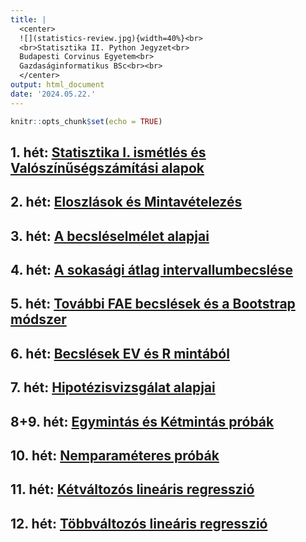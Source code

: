 ```yaml
---
title: |
  <center>
  ![](statistics-review.jpg){width=40%}<br> 
  <br>Statisztika II. Python Jegyzet<br>
  Budapesti Corvinus Egyetem<br>
  Gazdaságinformatikus BSc<br><br>
  </center> 
output: html_document
date: '2024.05.22.'
---
```


```r
knitr::opts_chunk$set(echo = TRUE)
```

## 1. hét: <a href="Gyak01.html" target="_blank">Statisztika I. ismétlés és Valószínűségszámítási alapok</a>

## 2. hét: <a href="Gyak02.html" target="_blank">Eloszlások és Mintavételezés</a>

## 3. hét: <a href="Gyak03.html" target="_blank">A becsléselmélet alapjai</a>

## 4. hét: <a href="Gyak04.html" target="_blank">A sokasági átlag intervallumbecslése</a>

## 5. hét: <a href="Gyak05.html" target="_blank">További FAE becslések és a Bootstrap módszer</a>

## 6. hét: <a href="Gyak06.html" target="_blank">Becslések EV és R mintából</a>

## 7. hét: <a href="Gyak07.html" target="_blank">Hipotézisvizsgálat alapjai</a>

## 8+9. hét: <a href="Gyak0809.html" target="_blank">Egymintás és Kétmintás próbák</a>

## 10. hét: <a href="Gyak10.html" target="_blank">Nemparaméteres próbák</a>

## 11. hét: <a href="Gyak11.html" target="_blank">Kétváltozós lineáris regresszió</a>

## 12. hét: <a href="Gyak12.html" target="_blank">Többváltozós lineáris regresszió</a>

